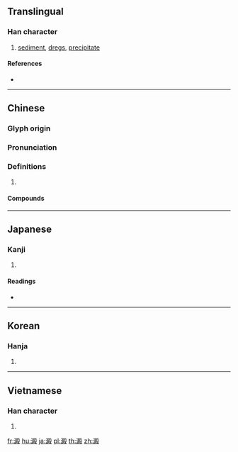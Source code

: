 {{character info/new}}
{{also|淀}}
==Translingual==

===Han character===
{{Han char|rn=85|rad=水|as=13|sn=16|four=37147|canj=ESCE|ids=⿰氵殿}}

# [[sediment]], [[dregs]], [[precipitate]]

====References====
* {{Han ref|kx=0653.260|dkj=18410|dj=1063.190|hdz=31764.160|uh=6FB1|ud=28593|bh=BEFD|bd=48893}}

----

==Chinese==
{{zh-forms|s=淀}}

===Glyph origin===
{{Han etym}}

===Pronunciation===
{{zh-pron
|m=diàn
|c=din6
|mc=y
|oc=y
|cat=
}}

===Definitions===
{{zh-hanzi}}

# {{rfdef|zh}}

====Compounds====
{{zh-der|沉澱|澱粉|胰澱粉酶}}

----

==Japanese==

===Kanji===
{{ja-kanji|grade=uc|rs=水13}}

# {{defn|lang=ja|sort=水13}}

====Readings====
* {{ja-readings|goon=[[でん]] (den)|kanon=[[てん]] (ten)|kun=[[おり]] (ori), [[どろ]] (doro), [[よどむ]] (yodomu)}}

----

==Korean==

===Hanja===
{{ko-hanja|hangeul=전|eumhun=|rv=jeon|mr=chŏn|y=cen}}

# {{defn|lang=ko|sort=水13}}

----

==Vietnamese==

===Han character===
{{vi-hantu|[[điện]], [[điến]]|rs=水13}}

# {{defn|lang=vi|sort=水13}}

[[fr:澱]]
[[hu:澱]]
[[ja:澱]]
[[pl:澱]]
[[th:澱]]
[[zh:澱]]